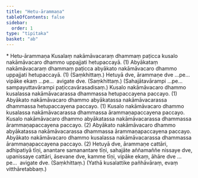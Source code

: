 ```yaml
---
title: "Hetu-ārammaṇa"
tableOfContents: false
sidebar:
  order: 1
type: "tipitaka"
basket: "ab"
---
```



<DynamicBreadcrumb />

<Paragraph type="center">
* Hetu-ārammaṇa
</Paragraph>

<Division number="32">

<Paragraph number="1611">
Kusalaṃ nakāmāvacaraṃ dhammaṃ paṭicca kusalo nakāmāvacaro dhammo uppajjati hetupaccayā. (1)
</Paragraph>

<Paragraph number="1612">
Abyākataṃ nakāmāvacaraṃ dhammaṃ paṭicca abyākato nakāmāvacaro dhammo uppajjati hetupaccayā. (1) (Saṃkhittaṃ.)
</Paragraph>

<Paragraph number="1613">
Hetuyā dve, ārammaṇe dve …pe…  vipāke ekaṃ …pe…  avigate dve. (Saṃkhittaṃ.)
</Paragraph>

<Paragraph number="1614">
(Sahajātavārampi …pe…  sampayuttavārampi paṭiccavārasadisaṃ.)
</Paragraph>

</Division>
<Division number="33">

<Paragraph number="1615">
Kusalo nakāmāvacaro dhammo kusalassa nakāmāvacarassa dhammassa hetupaccayena paccayo. (1)
</Paragraph>

<Paragraph number="1616">
Abyākato nakāmāvacaro dhammo abyākatassa nakāmāvacarassa dhammassa hetupaccayena paccayo. (1)
</Paragraph>

<Paragraph number="1617">
Kusalo nakāmāvacaro dhammo kusalassa nakāmāvacarassa dhammassa ārammaṇapaccayena paccayo. Kusalo nakāmāvacaro dhammo abyākatassa nakāmāvacarassa dhammassa ārammaṇapaccayena paccayo. (2)
</Paragraph>

<Paragraph number="1618">
Abyākato nakāmāvacaro dhammo abyākatassa nakāmāvacarassa dhammassa ārammaṇapaccayena paccayo. Abyākato nakāmāvacaro dhammo kusalassa nakāmāvacarassa dhammassa ārammaṇapaccayena paccayo. (2)
</Paragraph>

</Division>
<Division number="34">

<Paragraph number="1619">
Hetuyā dve, ārammaṇe cattāri, adhipatiyā tīṇi, anantare samanantare tīṇi, sahajāte aññamaññe nissaye dve, upanissaye cattāri, āsevane dve, kamme tīṇi, vipāke ekaṃ, āhāre dve …pe…  avigate dve. (Saṃkhittaṃ.)
</Paragraph>

<Paragraph number="1620">
(Yathā kusalattike pañhāvāraṃ, evaṃ vitthāretabbaṃ.)
</Paragraph>
</Division>